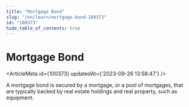 ```yaml
---
title: "Mortgage Bond"
slug: "/en/learn/mortgage-bond-100373"
id: "100373"
hide_table_of_contents: true
---
```



# Mortgage Bond

<ArticleMeta id={100373} updatedAt={'2023-09-26 13:58:47'} />
<div className='border-solid border-b border-t-0 my-4 border-[var(--ifm-color-gray-300)]' />

A mortgage bond is secured by a mortgage, or a pool of mortgages, that are typically backed by real estate holdings and real property, such as equipment.
